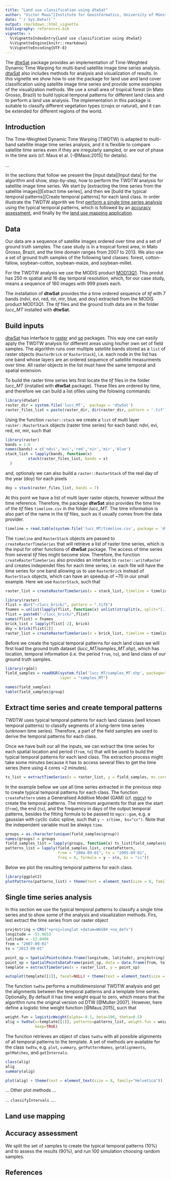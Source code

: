 ```yaml
---
title: "Land use classification using dtwSat"
author: "Victor Maus^[Institute for Geoinformatics, University of Münster, Heisenbergstraße 2, 48149 Münster, Germany], ^[National Institute for Space Research, Avenida dos Astronautas 1758, 12227010, São José dos Campos, Brazil.]"
date: "`r Sys.Date()`"
output: rmarkdown::html_vignette
bibliography: references.bib
vignette: >
  %\VignetteIndexEntry{Land use classification using dtwSat}
  %\VignetteEngine{knitr::rmarkdown}
  %\VignetteEncoding{UTF-8}
---
```



<!-- 
 Comment 
-->

The [dtwSat](https://cran.r-project.org/web/packages/dtwSat/index.html) package provides an implementation of Time-Weighted Dynamic Time Warping for multi-band satellite image time series analysis. [dtwSat](https://cran.r-project.org/web/packages/dtwSat/index.html) also includes methods for analysis and visualization of results. In this vignette we show how to use the package for land use and land cover classification using satellite image time series and provide some examples of the visualization methods. We use a small area of tropical forest (in Mato Grosso, Brazil) to build typical temporal patterns for different land class and to perform a land use analysis. The implementation in this package is suitable to classify different vegetation types (crops or natural), and it can be extended for different regions of the world.

## Introduction

The Time-Weighted Dynamic Time Warping (TWDTW) is adapted to multi-band satellite image time series analysis, and it is flexible to compare satellite time series even if they are irregularly sampled, or are out of phase in the time axis (cf. Maus et al. [-@Maus:2015] for details).

...

In the sections that follow we present the [input data][Input data] for the algorithm and show, step-by-step, how to perform the TWDTW analysis for satellite image time series. We start by [extracting the time series from the satellite images][Extract time series], and then we [build the typical temporal patterns][Create temporal patterns] for each land class. In order illustrate the TWDTW algorith we first [perform a single time series analysis][Single time series analysis] using the typical temporal patterns, which is followed by an [accuracy assessment][Accuracy assessment], and finally by the [land use mapping application][Land use mapping]. 

## Data 

Our data are a sequence of satellite images ordered over time and a set of ground truth samples. The case study is in a tropical forest area, in Mato Grosso, Brazil, and the time domain ranges from 2007 to 2013. We also use a set of ground truth samples of the following land classes: forest, cotton-fallow, soybean-cotton, soybean-maize, and soybean-millet.

For the TWDTW analysis we use the MODIS product [MOD13Q1](https://lpdaac.usgs.gov/dataset_discovery/modis/modis_products_table/mod13q1). This produt has 250 m spatial and 16 day temporal resolution, which, for our case study, means a sequence of 160 images with 999 pixels each. 

The installation of **dtwSat** provides the a time ordered sequence of *tif* with 7 bands (ndvi, evi, red, nir, mir, blue, and doy) extracted from the MODIS product MOD13Q1. The *tif* files and the ground truth data are in the folder *lucc_MT* installed with **dtwSat**.

## Build inputs 

[dtwSat](https://cran.r-project.org/web/packages/dtwSat/index.html) has interface to [raster](https://cran.r-project.org/web/packages/raster/index.html) and [sp](https://cran.r-project.org/web/packages/sp/index.html) packages. This way one can easily apply the TWDTW analysis for different areas using his/her own set of field samples. The algorithm runs over multiple satellite bands stored as a `list` of raster objects (`RasterBrick` or `RasterStack`), i.e. each node in the list has one band whose layers are an ordered sequence of satellite measurments over time. All raster objects in the list must have the same temporal and spatial extension. 

To build the raster time series lets first locate the *tif* files in the folder *lucc_MT* (installed with **dtwSat** package). These files are ordered by time, and therefore we can build a list ofiles using the folowing commands:
```r
library(dtwSat)
raster_dir = system.file('lucc_MT',  package = 'dtwSat')
raster_files_list = paste(raster_dir, dir(raster_dir, pattern = '.tif'), sep = '/')
```

Using the function `raster::stack` we create a `list` of multi layer `raster::RasterStack` objects (raster time series) for each band: ndvi, evi, red, nir, mir, such that
```r
library(raster)
bands = 1:6
names(bands) = c('ndvi','evi','red','nir','mir','blue')
stack_list = lapply(bands, function(x) 
          stack(raster_files_list, bands = x)
  )
```

and, optionaly we can also build a `raster::RasterStack` of the real day of the year (doy) for each pixels 
```r
doy = stack(raster_files_list, bands = 7)
```

At this point we have a list of multi layer raster objects, however without the time reference. Therefore, the package **dtwSat** also provides the time line of the *tif* files `timeline.csv` in the folder *lucc_MT*. The time information is also part of the name in the *tif* files, such as it usually comes from the data provider.
```r
timeline = read.table(system.file('lucc_MT/timeline.csv', package = 'dtwSat'), as.is = TRUE)
```

The `timeline` and `RasterStack` objects are passed to `createRasterTimeSeries` that will retrieve a list of raster time series, which is the input for other functions of **dtwSat** package. The access of time series from several *tif* files might become slow. Therefore, the function `createRasterTimeSeries` also provides an interface to `raster::writeRaster` and creates independet files for each time series, i.e. each file will have the time series for one band allowing us to use `RasterBrick` instead of `RasterStack` objects, which can have an speedup of ~70 in our small example. Here we use `RasterStack`, such that 
```r
raster_list = createRasterTimeSeries(x = stack_list, timeline = timeline[,1], doy = doy)
```

```r
library(raster)
flist = dir("~/lucc_brick/", pattern = ".tif$")
fnames = unlist(lapply(flist, function(x) unlist(strsplit(x, split="[.]"))[1]))
flist = paste0("~/lucc_brick/",flist)
names(flist) = fnames
brick_list = lapply(flist[-2], brick)
doy = brick(flist[2])
raster_list = createRasterTimeSeries(x = brick_list, timeline = timeline[,1], doy = doy)
```

Before we create the typical temporal patterns for each land class we will first load the ground truth dataset (*lucc_MT/samples_MT.shp*), which has location, temporal information (i.e. the period `from`, `to`), and land class of our ground truth samples. 
```r
library(rgdal)
field_samples = readOGR(system.file('lucc_MT/samples_MT.shp', package="dtwSat"),
                        layer = "samples_MT")
```
```r
names(field_samples)
table(field_samples$group)
```


## Extract time series and create temporal patterns
TWDTW uses typical temporal patterns for each land classes (well known temporal patterns) to classify segments of a long-term time series (unknown time series). Therefore, a part of the field samples are used to derive the temporal patterns for each class.

Once we have built our all the inputs, we can extract the time series for each spatial location and period (`from`, `to`) that will be used to build the typical temporal patterns for each land class. The extraction process might take some minutes because it has to access several files to get the time series (here using 4 cores ~2 minutes).
```r
ts_list = extractTimeSeries(x = raster_list, y = field_samples, mc.cores = 4)
```

In the example bellow we use all time series extracted in the previous step to create typical temporal patterns for each class. The function `createPattern` uses a Generalised Additive Model (GAM) (cf. [mgcv](https://cran.r-project.org/web/packages/mgcv/index.html)) to create the temporal patterns. The minimum arguments for that are the start (`from`), the end (`to`), and the frequency in days of the output temporal patterns, besides the fitting formula to be passed to `mgcv::gam`, e.g. a gaussian with cyclic cubic spline, such that `y ~ s(time, bs="cc")`. Note that the independent variable must be always `time`.
```r
groups = as.character(unique(field_samples$group))
names(groups) = groups
field_samples_list = lapply(groups, function(x) ts_list[field_samples$group==x])
patterns_list = lapply(field_samples_list, createPattern, 
                       from = "2004-09-01", to = "2005-09-01", 
                       freq = 8, formula = y ~ s(x, bs = "cc"))
```

Below we plot the resulting temporal patterns for each class. 

```r
library(ggplot2)
plotPatterns(patterns_list) + theme(text = element_text(size = 8, family="Helvetica"))
```

## Single time series analysis

In this section we use the typical temporal patterns to classify a single time series and to show some of the analysis and visualization methods. Firs, lest extract the time series from our raster object
```r
proj4string = CRS("+proj=longlat +datum=WGS84 +no_defs")
longitude = -55.9653
latitude = -12.0406
from = "2007-09-01"
to = "2013-09-01"

point_sp = SpatialPoints(data.frame(longitude, latitude), proj4string)
point_sp = SpatialPointsDataFrame(point_sp, data = data.frame(from, to))
template = extractTimeSeries(x = raster_list, y = point_sp)
```

```r
autoplot(template[[1]], facet=NULL) + theme(text = element_text(size = 8, family="Helvetica")) 
```


The function `twdtw` performs a multidimensional TWDTW analysis and get the alignments between the temporal patterns and a template time series. Optionally, By default it has time weight equal to zero, which means that the algorithm runs the original version od DTW [@Muller:2007]. However, here define a logistic time weight function [@Maus:2015], such that
```r
weight.fun = logisticWeight(alpha=-0.1, beta=100, theta=0.5)
alig = twdtw(x=template[[1]], patterns=patterns_list, weight.fun = weight.fun, 
             keep=TRUE)
```
The function retrieves an object of class `twdtw` with all possible alignments of all temporal patterns to the template. A set of methods are available for the class `twdtw`, e.g. `plot`, `summary`, `getPatternNames`, `getAlignments`, `getMatches`, and `getInternals`. 
```r
class(alig)
alig
summary(alig)
```

```r
plot(alig) + theme(text = element_text(size = 8, family="Helvetica"))
```

... Other plot methods ...

... `classifyIntervals` ....


## Land use mapping


## Accuracy assessment

We split the set of samples to create the typical temporal patterns (10%) and to assess the results (90%), and run 100 simulation choosing random samples.


## References


